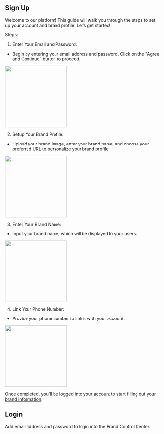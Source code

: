 ## Sign Up

Welcome to our platform! This guide will walk you through the steps to set up your account and brand profile. Let’s get started! 
  
Steps:

1.  Enter Your Email and Password:
    

-   Begin by entering your email address and password. Click on the "Agree and Continue" button to proceed.  
      
<img height="200" src="/visual-aids/retail_media/build/sign_up_and_log_in/1.png" />


2.  Setup Your Brand Profile:
    
-   Upload your brand image, enter your brand name, and choose your preferred URL to personalize your brand profile.  
      
<img height="200" src="/visual-aids/retail_media/build/sign_up_and_log_in/2.png" />



3.  Enter Your Brand Name:
    
-   Input your brand name, which will be displayed to your users. 

<img height="200" src="/visual-aids/retail_media/build/sign_up_and_log_in/3.png" />
   

4.  Link Your Phone Number:  

-   Provide your phone number to link it with your account.  

<img height="200" src="/visual-aids/retail_media/build/sign_up_and_log_in/4.png" />

Once completed, you'll be logged into your account to start filling out your [brand information](http://interlink).

## Login

Add email address and password to login into the Brand Control Center.
